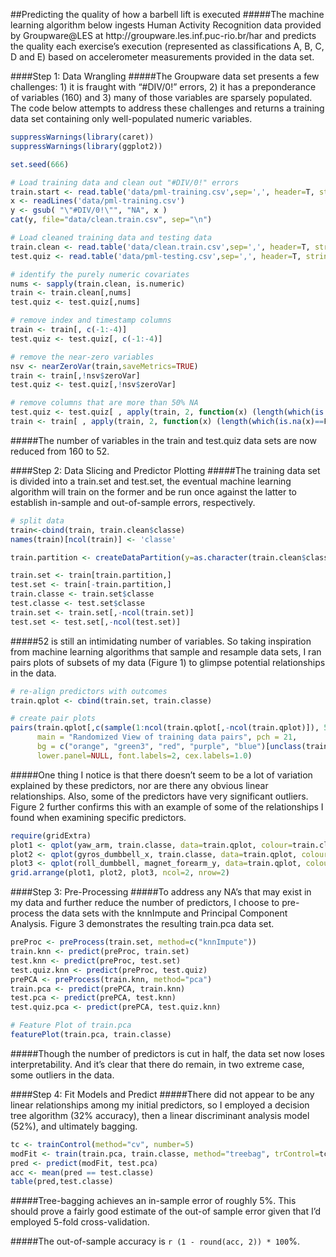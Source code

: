 ##Predicting the quality of how a barbell lift is executed
#####The machine learning algorithm below ingests Human Activity Recognition data provided by Groupware@LES at http://groupware.les.inf.puc-rio.br/har and predicts the quality each exercise's execution (represented as classifications A, B, C, D and E) based on accelerometer measurements provided in the data set.

####Step 1: Data Wrangling
#####The Groupware data set presents a few challenges: 1) it is fraught with "#DIV/0!" errors, 2) it has a preponderance of variables (160) and 3) many of those variables are sparsely populated. The code below attempts to address these challenges and returns a training data set containing only well-populated numeric variables.

```{r}
suppressWarnings(library(caret))
suppressWarnings(library(ggplot2))

set.seed(666)

# Load training data and clean out "#DIV/0!" errors
train.start <- read.table('data/pml-training.csv',sep=',', header=T, stringsAsFactors=F)
x <- readLines('data/pml-training.csv')
y <- gsub( "\"#DIV/0!\"", "NA", x )
cat(y, file="data/clean.train.csv", sep="\n")

# Load cleaned training data and testing data
train.clean <- read.table('data/clean.train.csv',sep=',', header=T, stringsAsFactors=F)
test.quiz <- read.table('data/pml-testing.csv',sep=',', header=T, stringsAsFactors=F)

# identify the purely numeric covariates
nums <- sapply(train.clean, is.numeric)
train <- train.clean[,nums]
test.quiz <- test.quiz[,nums]

# remove index and timestamp columns
train <- train[, c(-1:-4)]
test.quiz <- test.quiz[, c(-1:-4)]

# remove the near-zero variables
nsv <- nearZeroVar(train,saveMetrics=TRUE)
train <- train[,!nsv$zeroVar]
test.quiz <- test.quiz[,!nsv$zeroVar]

# remove columns that are more than 50% NA
test.quiz <- test.quiz[ , apply(train, 2, function(x) (length(which(is.na(x)==F))/length(x)) > .5)]
train <- train[ , apply(train, 2, function(x) (length(which(is.na(x)==F))/length(x)) > .5)]

```

#####The number of variables in the train and test.quiz data sets are now reduced from 160 to 52.

####Step 2: Data Slicing and Predictor Plotting
#####The training data set is divided into a train.set and test.set, the eventual machine learning algorithm will train on the former and be run once against the latter to establish in-sample and out-of-sample errors, respectively.

```{r}
# split data
train<-cbind(train, train.clean$classe)
names(train)[ncol(train)] <- 'classe'

train.partition <- createDataPartition(y=as.character(train.clean$classe), p=.75, list=F)

train.set <- train[train.partition,]
test.set <- train[-train.partition,]
train.classe <- train.set$classe
test.classe <- test.set$classe
train.set <- train.set[,-ncol(train.set)]
test.set <- test.set[,-ncol(test.set)]
```

#####52 is still an intimidating number of variables. So taking inspiration from machine learning algorithms that sample and resample data sets, I ran pairs plots of subsets of my data (Figure 1) to glimpse potential relationships in the data.

```{r}
# re-align predictors with outcomes
train.qplot <- cbind(train.set, train.classe) 

# create pair plots
pairs(train.qplot[,c(sample(1:ncol(train.qplot[,-ncol(train.qplot)]), 5), ncol(train.qplot))], 
      main = "Randomized View of training data pairs", pch = 21, 
      bg = c("orange", "green3", "red", "purple", "blue")[unclass(train.qplot$train.classe)], 
      lower.panel=NULL, font.labels=2, cex.labels=1.0)

```

#####One thing I notice is that there doesn't seem to be a lot of variation explained by these predictors, nor are there any obvious linear relationships. Also, some of the predictors have very significant outliers. Figure 2 further confirms this with an example of some of the relationships I found when examining specific predictors.

```{r}
require(gridExtra)
plot1 <- qplot(yaw_arm, train.classe, data=train.qplot, colour=train.classe)
plot2 <- qplot(gyros_dumbbell_x, train.classe, data=train.qplot, colour=train.classe)
plot3 <- qplot(roll_dumbbell, magnet_forearm_y, data=train.qplot, colour=train.classe)
grid.arrange(plot1, plot2, plot3, ncol=2, nrow=2)
```

####Step 3: Pre-Processing
#####To address any NA's that may exist in my data and further reduce the number of predictors, I choose to pre-process the data sets with the knnImpute and Principal Component Analysis. Figure 3 demonstrates the resulting train.pca data set.

```{r}
preProc <- preProcess(train.set, method=c("knnImpute"))
train.knn <- predict(preProc, train.set)
test.knn <- predict(preProc, test.set)
test.quiz.knn <- predict(preProc, test.quiz)
prePCA <- preProcess(train.knn, method="pca")
train.pca <- predict(prePCA, train.knn)
test.pca <- predict(prePCA, test.knn)
test.quiz.pca <- predict(prePCA, test.quiz.knn)

# Feature Plot of train.pca
featurePlot(train.pca, train.classe)
```

#####Though the number of predictors is cut in half, the data set now loses interpretability. And it's clear that there do remain, in two extreme case, some outliers in the data.

####Step 4: Fit Models and Predict
#####There did not appear to be any linear relationships among my initial predictors, so I employed a decision tree algorithm (32% accuracy), then a linear discriminant analysis model (52%), and ultimately bagging.

```{r}
tc <- trainControl(method="cv", number=5)
modFit <- train(train.pca, train.classe, method="treebag", trControl=tc)
pred <- predict(modFit, test.pca)
acc <- mean(pred == test.classe)
table(pred,test.classe)
```

#####Tree-bagging achieves an in-sample error of roughly 5%. This should prove a fairly good estimate of the out-of sample error given that I'd employed 5-fold cross-validation.

#####The out-of-sample accuracy is `r (1 - round(acc, 2)) * 100 `%.
